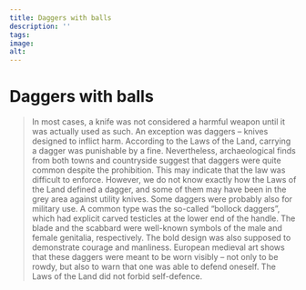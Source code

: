 ```yaml
---
title: Daggers with balls
description: ''
tags:
image: 
alt: 
---
```



# Daggers with balls

<Blockquote
    quote='“And it is known to most people that it is forbidden to carry daggers.”'
    footer='Human Inviolability section, chapter 15' />

<Spacer height={40}/>

<Container stil="initial side">
    In most cases, a knife was not considered a harmful weapon until it was actually used as such. 
    An exception was daggers – knives designed to inflict harm. 
    According to the Laws of the Land, carrying a dagger was punishable by a fine. 
    Nevertheless, archaeological finds from both towns and countryside suggest that daggers were quite common despite the prohibition. 
    This may indicate that the law was difficult to enforce. 
    However, we do not know exactly how the Laws of the Land defined a dagger, and some of them may have been in the grey area against utility knives. 
    Some daggers were probably also for military use. 
    A common type was the so-called “bollock daggers”, which had explicit carved testicles at the lower end of the handle. 
    The blade and the scabbard were well-known symbols of the male and female genitalia, respectively. 
    The bold design was also supposed to demonstrate courage and manliness. 
    European medieval art shows that these daggers were meant to be worn visibly – not only to be rowdy, but also to warn that one was able to defend oneself. 
    The Laws of the Land did not forbid self-defence.
</Container>

<Figure
    image="/images/mannhelgebolken/balledolk.jpg"
    title="Bollock dagger"
    alt="Bollock dagger among other daggers in an exhibition showcase."
>
</Figure>